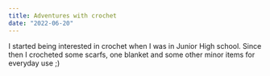 ```yaml
---
title: Adventures with crochet
date: "2022-06-20"
---
```


I started being interested in crochet when I was in Junior High school. Since then I crocheted some scarfs, one blanket and some other minor items for everyday use ;)